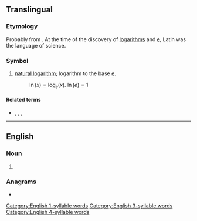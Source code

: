{{also|LN|l.n.}}
{{character info/new|㏑}}
==Translingual==
{{wikipedia|Natural logarithm}}

===Etymology===
Probably from {{der|mul|NL.|logarithmus naturalis||natural logarithm}}. At the time of the discovery of [[logarithms]] and [[e#Translingual|e]], Latin was the language of science.

===Symbol===
{{head|mul|symbol}}

# {{lb|mul|mathematics}} [[natural logarithm]]; logarithm to the base [[e#Translingual|e]].
#: <math>\ln(x) = \log_{e}(x)</math>. <math> \ln(e) = 1 </math>

====Related terms====
* {{l|mul|ld}}, {{l|mul|lg}}, {{l|mul|lb}}, {{l|mul|log}}

----

==English==

===Noun===
{{en-noun|?}}
<!-- 1 syllable words !-->

# {{abbreviation of|lane|lang=en}}
<!-- of "lane" !-->
<!-- of logarithm !-->

===Anagrams===
* {{anagrams|en|NL}}

[[Category:English 1-syllable words]]
[[Category:English 3-syllable words]]
[[Category:English 4-syllable words]]